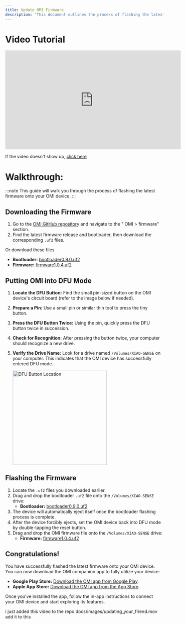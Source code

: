 ```yaml
---
title: Update OMI Firmware
description: 'This document outlines the process of flashing the latest firmware onto your OMI device.'
---
```


# Video Tutorial

<iframe
  width="560"
  height="315"
  src="https://www.youtube.com/embed/myI37O6FveE?si=yl7_pPKKpvjepuEv"
  title="YouTube video player"
  frameborder="0"
  allow="accelerometer; autoplay; clipboard-write; encrypted-media; gyroscope; picture-in-picture"
  allowfullscreen
></iframe>

If the video doesn't show up, [click here](https://github.com/BasedHardware/omi/blob/main/docs/images/updating_your_friend.mov)

# Walkthrough:

:::note
This guide will walk you through the process of flashing the latest firmware onto your OMI device.
:::

## Downloading the Firmware

1. Go to the [OMI GitHub repository](https://github.com/BasedHardware/Omi) and navigate to the " OMI > firmware" section.
2. Find the latest firmware release and bootloader, then download the corresponding `.uf2` files.

Or download these files
   - **Bootloader:** [bootloader0.9.0.uf2](https://github.com/BasedHardware/omi/releases/download/v1.0.3-firmware/update-xiao_nrf52840_ble_sense_bootloader-0.9.0_nosd.uf2)
   -  **Firmware:** [firmware1.0.4.uf2](https://github.com/BasedHardware/omi/releases/download/v1.0.4-firmware/friend-xiao_nrf52840_ble_sense-1.0.4.uf2)

## Putting OMI into DFU Mode

1. **Locate the DFU Button:** Find the small pin-sized button on the OMI device's circuit board (refer to the image below if needed).
2. **Prepare a Pin:** Use a small pin or similar thin tool to press the tiny button.
3. **Press the DFU Button Twice:** Using the pin, quickly press the DFU button twice in succession.
4. **Check for Recognition:** After pressing the button twice, your computer should recognize a new drive.
5. **Verify the Drive Name:** Look for a drive named `/Volumes/XIAO-SENSE` on your computer. This indicates that the OMI device has successfully entered DFU mode.

   <img src="/images/dfu_dev_kit_reset_button.png" title="DFU Button Location" width="300" />

## Flashing the Firmware

1. Locate the `.uf2` files you downloaded earlier.
2. Drag and drop the bootloader `.uf2` file onto the `/Volumes/XIAO-SENSE` drive:
   - **Bootloader:** [bootloader0.9.0.uf2](https://github.com/BasedHardware/omi/releases/download/v1.0.3-firmware/update-xiao_nrf52840_ble_sense_bootloader-0.9.0_nosd.uf2)
3. The device will automatically eject itself once the bootloader flashing process is complete.
4. After the device forcibly ejects, set the OMI device back into DFU mode by double-tapping the reset button.
5. Drag and drop the OMI firmware file onto the `/Volumes/XIAO-SENSE` drive:
   - **Firmware:** [firmware1.0.4.uf2](https://github.com/BasedHardware/omi/releases/download/v1.0.4-firmware/friend-xiao_nrf52840_ble_sense-1.0.4.uf2)

## Congratulations!

You have successfully flashed the latest firmware onto your OMI device. You can now download the OMI companion app to fully utilize your device:

- **Google Play Store:** [Download the OMI app from Google Play](https://play.google.com/store/apps/details?id=com.friend.ios).
- **Apple App Store:** [Download the OMI app from the App Store](https://apps.apple.com/us/app/friend-ai-wearable/id6502156163).

Once you've installed the app, follow the in-app instructions to connect your OMI device and start exploring its features.

i just added this video to the repo docs/images/updating_your_friend.mov add it to this
